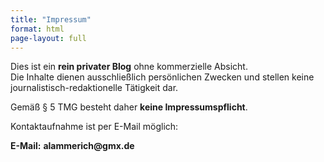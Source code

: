 ```yaml
---
title: "Impressum"
format: html
page-layout: full
---
```


Dies ist ein **rein privater Blog** ohne kommerzielle Absicht.\
Die Inhalte dienen ausschließlich persönlichen Zwecken und stellen keine journalistisch-redaktionelle Tätigkeit dar.

Gemäß § 5 TMG besteht daher **keine Impressumspflicht**.

Kontaktaufnahme ist per E-Mail möglich:

**E-Mail:** **alammerich\@gmx.de**
